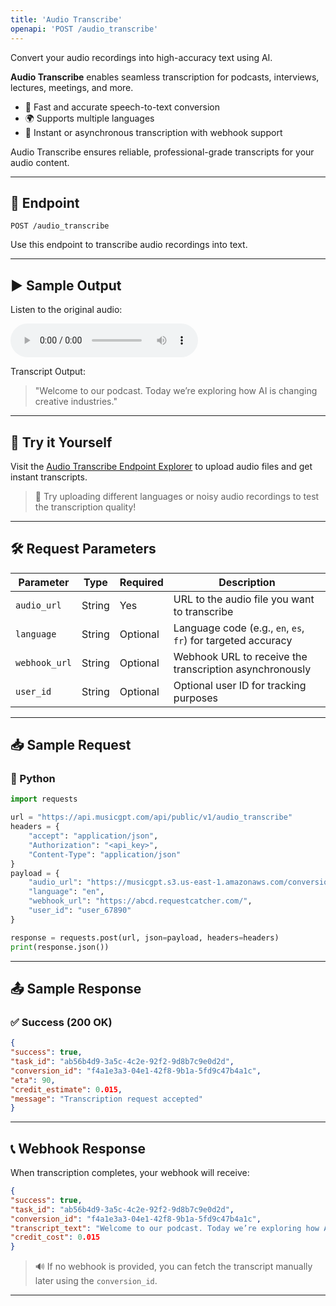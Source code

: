 ```yaml
---
title: 'Audio Transcribe'
openapi: 'POST /audio_transcribe'
---
```


Convert your audio recordings into high-accuracy text using AI.

**Audio Transcribe** enables seamless transcription for podcasts, interviews, lectures, meetings, and more.

- 📅 Fast and accurate speech-to-text conversion
- 🌍 Supports multiple languages
- 🔄 Instant or asynchronous transcription with webhook support

Audio Transcribe ensures reliable, professional-grade transcripts for your audio content.

---

## 📡 Endpoint

```http
POST /audio_transcribe
```

Use this endpoint to transcribe audio recordings into text.

---

## ▶️ Sample Output

Listen to the original audio:

<audio controls="1" controlslist="nodownload nofullscreen noremoteplayback" src="https://musicgpt.s3.us-east-1.amazonaws.com/conversions/sample-speech.mp3">Your browser does not support audio playback.</audio>

Transcript Output:

> "Welcome to our podcast. Today we’re exploring how AI is changing creative industries."

---

## 🧪 Try it Yourself

Visit the [Audio Transcribe Endpoint Explorer](/api-documentation/endpoint/audio_transcribe) to upload audio files and get instant transcripts.

> 🚀 Try uploading different languages or noisy audio recordings to test the transcription quality!

---

## 🛠️ Request Parameters

| Parameter        | Type    | Required | Description                                                  |
|------------------|---------|----------|--------------------------------------------------------------|
| `audio_url`      | String  | Yes      | URL to the audio file you want to transcribe                 |
| `language`       | String  | Optional | Language code (e.g., `en`, `es`, `fr`) for targeted accuracy |
| `webhook_url`    | String  | Optional | Webhook URL to receive the transcription asynchronously     |
| `user_id`        | String  | Optional | Optional user ID for tracking purposes                      |

---

## 📥 Sample Request

### 🐍 Python
```python
import requests

url = "https://api.musicgpt.com/api/public/v1/audio_transcribe"
headers = {
    "accept": "application/json",
    "Authorization": "<api_key>",
    "Content-Type": "application/json"
}
payload = {
    "audio_url": "https://musicgpt.s3.us-east-1.amazonaws.com/conversions/sample-speech.mp3",
    "language": "en",
    "webhook_url": "https://abcd.requestcatcher.com/",
    "user_id": "user_67890"
}

response = requests.post(url, json=payload, headers=headers)
print(response.json())
```

---

## 📤 Sample Response

### ✅ Success (200 OK)
```json
{
"success": true,
"task_id": "ab56b4d9-3a5c-4c2e-92f2-9d8b7c9e0d2d",
"conversion_id": "f4a1e3a3-04e1-42f8-9b1a-5fd9c47b4a1c",
"eta": 90,
"credit_estimate": 0.015,
"message": "Transcription request accepted"
}
```

---

## 📞 Webhook Response

When transcription completes, your webhook will receive:

```json
{
"success": true,
"task_id": "ab56b4d9-3a5c-4c2e-92f2-9d8b7c9e0d2d",
"conversion_id": "f4a1e3a3-04e1-42f8-9b1a-5fd9c47b4a1c",
"transcript_text": "Welcome to our podcast. Today we’re exploring how AI is changing creative industries.",
"credit_cost": 0.015
}
```

> 🔊 If no webhook is provided, you can fetch the transcript manually later using the `conversion_id`.

---
